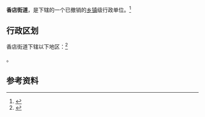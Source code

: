 {{中国乡级行政区|37/02/83/004/000}}

'''香店街道'''，是{{PRC admin/fullname|37/02/83/004/000|3}}下辖的一个已撤销的[[乡镇|乡镇]]级行政单位。<ref>{{PRC admin/ref sgc|{{PRC admin/parent|37/02/83/004/000}}}}</ref>

== 行政区划 ==

香店街道下辖以下地区：<ref>{{PRC admin/ref sgc|37/02/83/004/000}}</ref>

{{PRC admin/children|37/02/83/004/000}}。

== 参考资料 ==

{{reflist}}

{{青岛小作品}}
{{青岛市平度市行政区划}}